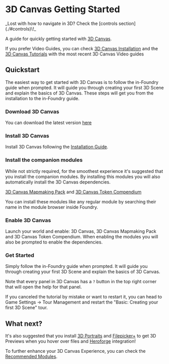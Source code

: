 
# 3D Canvas Getting Started

<Callout type="info" emoji="ℹ️">
_Lost with how to navigate in 3D? Check the [controls section](./#controls)\!_
</Callout>

A guide for quickly getting started with [3D Canvas](./).

If you prefer Video Guides, you can check [3D Canvas Installation](https://youtu.be/eHzUG64EMJk) and the [3D Canvas Tutorials](https://youtube.com/playlist?list=PLbNUuLLqMgaBfNAyYb6mhg4pR4bPcHXqM) with the most recent 3D Canvas Video guides

## Quickstart

The easiest way to get started with 3D Canvas is to follow the in-Foundry guide when prompted. It will guide you through creating your first 3D Scene and explain the basics of 3D Canvas. These steps will get you from the installation to the in-Foundry guide.

<section className='steps-container-h3'>

### Download 3D Canvas

You can download the latest version [here](https://theripper93.com/module/levels-3d-preview)

### Install 3D Canvas

Install 3D Canvas following the [Installation Guide](https://theripper93.com/info/installation).

### Install the companion modules

While not strictly required, for the smoothest experience it's suggested that you install the companion modules.
By installing this modules you will also automatically install the 3D Canvas dependencies.

[3D Canvas Mapmaking Pack](./canvas3dcompendium) and [3D Canvas Token Compendium](./canvas3dtokencompendium)

You can install these modules like any regular module by searching their name in the module browser inside Foundry.

### Enable 3D Canvas

Launch your world and enable: 3D Canvas, 3D Canvas Mapmaking Pack and 3D Canvas Token Compendium.
When enabling the modules you will also be prompted to enable the dependencies.

### Get Started

Simply follow the in-Foundry guide when prompted. It will guide you through creating your first 3D Scene and explain the basics of 3D Canvas.

Note that every panel in 3D Canvas has a `?` button in the top right corner that will open the help for that panel.

If you canceled the tutorial by mistake or want to restart it, you can head to Game Settings -> Tour Management and restart the "Basic: Creating your first 3D Scene" tour.

</section>

## What next?

It's also suggested that you install [3D Portraits](./three-actor-portrait) and
[Filepicker+](../premium/filepicker-plus) to get
3D Previews when you hover over files
and [Heroforge](https://www.heroforge.com/) integration!

To further enhance your 3D Canvas Experience, you can check the
[Recommended Modules](./#modules).
